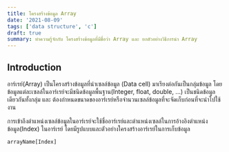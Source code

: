 ```yaml
---
title: โครงสร้างข้อมูล Array
date: '2021-08-09'
tags: ['data structure', 'c']
draft: true
summary: ทำความรู้จักกับ โครงสร้างข้อมูลที่มีชื่อว่า Array และ ยกตัวอย่างวิธีการนำ Array
---
```


## Introduction

อาร์เรย์(Array) เป็นโครงสร้างข้อมูลที่นำเซลล์ข้อมูล (Data cell) มาเรียงต่อกันเป็นกลุ่มข้อมูล โดยข้อมูลแต่ละเซลล์ในอาร์เรย์จะมีชนิดข้อมูลพื้นฐาน(Integer, float, double, ...) เป็นชนิดข้อมูลเดียวกันทั้งกลุ่ม และ ต้องกำหนดขนาดของอาร์เรย์หรือจำนวนเซลล์ข้อมูลที่จะจัดเก็บก่อนที่จะนำไปใช้งาน

การเข้าถึงตำแหน่งเซลล์ข้อมูลในอาร์เรย์จะใช้ชื่ออาร์เรย์และตำแหน่งเซลล์ในการอ้างอิงตำแหน่งข้อมูล(Index) ในอาร์เรย์ โดยมีรูปแบบและตัวอย่างใครงสร้างอาร์เรย์ในการเก็บข้อมูล

```
arrayName[Index]
```
